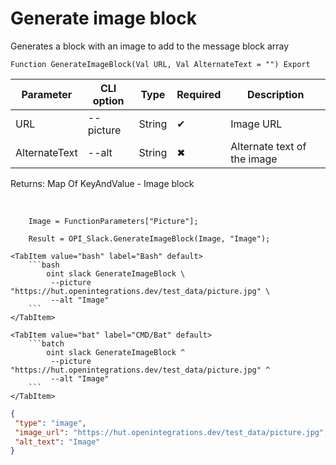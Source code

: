 ﻿---
sidebar_position: 1
description: Generate image block and other functions to work with Slack in the Open Integration Package, a free open-source integration library for 1C:Enterprise 8, OneScript and CLI
keywords: [1C, 1С, 1С:Enterprise, 1С:Enterprise 8.3, API, Integration, Services, Exchange, OneScript, CLI, Slack]
---


# Generate image block
 Generates a block with an image to add to the message block array



`Function GenerateImageBlock(Val URL, Val AlternateText = "") Export`

  | Parameter | CLI option | Type | Required | Description |
  |-|-|-|-|-|
  | URL | --picture | String | &#x2714; | Image URL |
  | AlternateText | --alt | String | &#x2716; | Alternate text of the image |

  
  Returns:  Map Of KeyAndValue - Image block

<br/>



```bsl title="1C:Enterprise/OneScript code example"
    Image = FunctionParameters["Picture"];

    Result = OPI_Slack.GenerateImageBlock(Image, "Image");
```
 

 <Tabs>
  
    <TabItem value="bash" label="Bash" default>
        ```bash
            oint slack GenerateImageBlock \
             --picture "https://hut.openintegrations.dev/test_data/picture.jpg" \
             --alt "Image"
        ```
    </TabItem>
  
    <TabItem value="bat" label="CMD/Bat" default>
        ```batch
            oint slack GenerateImageBlock ^
             --picture "https://hut.openintegrations.dev/test_data/picture.jpg" ^
             --alt "Image"
        ```
    </TabItem>
</Tabs>


```json title="Result"
{
 "type": "image",
 "image_url": "https://hut.openintegrations.dev/test_data/picture.jpg",
 "alt_text": "Image"
}
```
